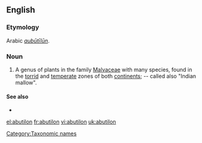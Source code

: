 {{wikipedia}}
==English==

===Etymology===
Arabic ''[[aubūtīlūn]]''.

{{etystub}}

===Noun===
{{infl|en|noun}}

# {{botany}} A genus of plants in the family [[Malvaceae]] with many species, found in the [[torrid]] and [[temperate]] zones of both [[continents]]; -- called also "Indian mallow".

====See also====
*{{specieslite}}

[[Category:Taxonomic names]]

[[el:abutilon]]
[[fr:abutilon]]
[[vi:abutilon]]
[[uk:abutilon]]